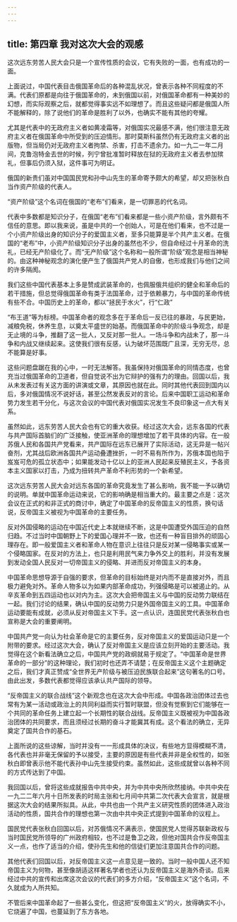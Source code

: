 ```yaml
---
---
---
```

title: 第四章 我对这次大会的观感
---




这次远东劳苦人民大会只是一个宣传性质的会议，它有失败的一面，也有成功的一面。

上面说过，中国代表目击俄国革命后的各种混乱状况，曾表示各种不同程度的不满。代表们原都是向往于俄国革命的，未到俄国以前，对俄国革命都有一种美妙的幻想，而实际观察之后，就都觉得事实远不如理想了。而且这些疑问都是俄国人所不能解释的，除了说他们的革命是胜利了以外，也确实不能有其他的夸耀。

尤其是代表中的无政府主义者如黄凌霜等，对俄国实况最感不满，他们很注意无政府主义者在俄国革命中所受到的压迫情形。那时莫斯科虽然仍有无政府主义者的出版物，但当局仍对无政府主义者拘禁、杀害，打击不遗余力。如一九二一年二月间，克鲁泡特金去世的时候，列宁曾批准暂时释放在狱的无政府主义者去参加殡礼，但事后仍须入狱，这件事可为明证。

俄国的新贵们虽对中国国民党和孙中山先生的革命寄予颇大的希望，却又把张秋白当作资产阶级的代表人。

“资产阶级”这个名词在俄国的“老布”们看来，是一切罪恶的代名词。

代表中多数都是知识分子，在俄国“老布”们看来都是一些小资产阶级，言外颇有不信任的意思。即以我来说，虽是中共的一个创始人，可是在他们看来，也不过是一个小资产阶级出身的知识分子的爱国主义者，至多只能算是半个共产主义者。在俄国的“老布”中，小资产阶级知识分子出身的虽然也不少，但自命经过十月革命的洗礼，已经无产阶级化了。而“无产阶级”这个名称和一般所谓“阶级”观念是相当神秘的。由这种神秘观念的演化便产生了俄国共产党人的自傲，也形成我们与他们之间的许多隔阂。

我们这些中国代表基本上多是赞成武装革命的，也佩服俄共组织的健全和革命后的若干措施，但总觉得俄国革命有类于法国革命，过于依赖暴力，与中国的革命传统有些不合。中国历史上的革命，都以“拯民于水火”，行“仁政”

“布王道”等为标榜。中国革命者的观念多在于革命后一反已往的暴政，与民更始，减粮免税，休养生息，以奠太平盛世的始基。而俄国革命中的阶级斗争观念，却是无止境的斗争，推翻了这一批人，又反对那一批人。一场斗争和内战未了，那一斗争和内战又继续起来。这使我们很有反感，认为破坏范围既广且深，无穷无尽，总不能算是好事。

这些问题盘踞在我的心中，一时无法解答。我虽保持对俄国革命的同情态度，也曾充当过俄国革命的卫道者，但自觉说不出为它辩护的强有力的理由。回国以后，我从未发表过有关这方面的讲演或文章，其原因也就在此。同时其他代表回到国内以后，多对俄国情况不说好话，甚至公然发表反对的言论。后来中国职工运动和革命势力发生若干分化，与这次会议的中国代表对俄国实况发生不良印象这一点大有关系。

虽然如此，远东劳苦人民大会也有它的重大收获。经过这次大会，远东各国的代表与共产国际首脑们的广泛接触，使亚洲革命的理想增加了若干具体的内容。在一般苏俄人民和各国共产党看来，共产国际在远东已展开了实际活动，这无异是一帖兴奋剂，尤其战后欧洲各国共产运动叠遭挫折，一时不易有所作为，苏俄本国也陷于岌岌可危的孤立状态中；如果能发动十亿以上的亚洲人民起来反殖民主义，予各资本主义国家以打击，乃成为扭转共产革命不利形势的一个新希望。

这次远东劳苦人民大会对远东各国的革命究竟发生了甚么影响，我不能一予以确切的说明。单就中国革命运动来说，它的影响确是相当重大的。最主要之点是：这次会议在正式的和非正式的商讨中，确定了中国革命的反帝国主义的性质，换句话说，反帝国主义被视为中国革命的主要任务。

反对外国侵略的运动在中国近代史上本就继续不断，这是中国遭受外国压迫的自然归趋。不过当时中国朝野上下的爱国心理并不一致，也还有一种盲目排外的顽固心理存在。即一般爱国主义者和革命人物在意识上往往只是反对某一侵略事实或某一个侵略国家。在反对的方法上，也只是利用民气来力争外交上的胜利，并没有发展到发动全国人民反对一切帝国主义的侵略、并进而反对帝国主义的本身。

中国革命思想导源于自强的要求，但革命的目标始终是对内而不是直接对外，而且极力避免对外。革命人物多以为如果内部革命成功，列强侵略是可以被遏止的。从辛亥革命到五四运动也以对内为主。这次大会把帝国主义与中国的反动势力联结在一起。我们讨论的结果，确认中国的反动势力只是外国帝国主义的工具。中国革命运动要能有成就，必须从反对帝国主义下手。这一点认识，连国民党代表张秋白也宣称是大会的重要阐明。

中国共产党一向认为社会革命是它的主要任务，反对帝国主义的爱国运动只是一个附带的要求。经过这次大会，确认了反对帝国主义是应该立刻开始的主要活动。我觉得在这个新看法确立之后，中国共产党的政纲就易于规定了。“中国革命是世界革命的一部分”的这种理论，我们初时也还弄不请楚；在反帝国主义这个主题确定之后，我们才真正赞成“全世界无产阶级与被压迫民族联合起来”这句著名的口号。由此出发，多数代表都觉得应该承认共产国际的领导。

“反帝国主义的联合战线”这个新观念也在这次大会中形成。中国各政治团体过去也常有为某一活动或政治上的共同利益而实行暂时联盟，但没有觉察到它们能够在一个共同的革命任务上建立起一个长期性的联合战线。反帝国主义既被视为中国各政治团体的共同要求，而且须经过长期的奋斗才能冀其有成。这个看法的确立，无异奠定了国共合作的基石。

上面所说的这些谅解，当时并没有一一形成具体的决议，有些地方显得模糊不清，各代表也并非毫无保留的予以接受，主要的原因是有些代表并非是全权性的，如张秋白即曾表示他不能代表孙中山先生接受约束。虽然如此，这些成就曾以各种不同的方式传达到了中国。

我回国以后，曾将这些成就报告中共中央，并为中共中央所欣然接纳。中共中央在一九二二年六月十日所发表的时局主张和七月间中共第二次代表大会宣言，就是根据这次大会的结果所拟具。从此，中共也由一个共产主义研究性质的团体进入政治活动的性质，国共合作的理想也第一次由中共中央正式提到中国革命的议程上。

国民党代表张秋白回国以后，对苏俄情况不满表示，使国民党人觉得苏联新政权与当时国民党所领导的广州政府相较，也不过是鲁卫之政，但他对国共合作反帝国主义一点，也作了适当的介绍，使孙先生和他的信徒们更加注意国共合作的问题。

其他代表们回国以后，对反帝国主义这一点意见是一致的。当时一般中国人还不知帝国主义为何物，甚至像胡适这样著名学者也还认为反帝国主义是海外奇谈。后来经过中共的宣传和出席这次会议的代表们的多方介绍，“反帝国主义”这个名词，不久就成为人所共知。

不管后来中国革命起了一些甚么变化，但这把“反帝国主义”的火，放得确实不小，它烧遍了中国，也蔓延到了东方各地。